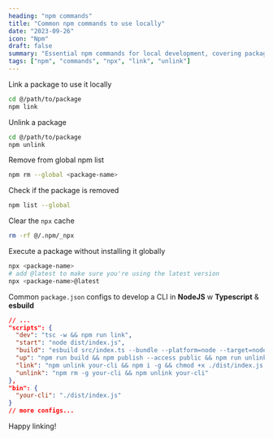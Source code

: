 ```yaml
---
heading: "npm commands"
title: "Common npm commands to use locally"
date: "2023-09-26"
icon: "Npm"
draft: false
summary: "Essential npm commands for local development, covering package installation, version control, and script management."
tags: ["npm", "commands", "npx", "link", "unlink"]
---
```


Link a package to use it locally

```bash
cd @/path/to/package
npm link
```

Unlink a package

```bash
cd @/path/to/package
npm unlink
```

Remove from global npm list

```bash
npm rm --global <package-name>
```

Check if the package is removed

```bash
npm list --global
```

Clear the `npx` cache

```bash
rm -rf @/.npm/_npx
```

Execute a package without installing it globally

```bash
npx <package-name>
# add @latest to make sure you're using the latest version
npx <package-name>@latest
```

Common `package.json` configs to develop a CLI in **NodeJS** w **Typescript** & **esbuild**

```json:package.json showLineNumbers
// ...
"scripts": {
  "dev": "tsc -w && npm run link",
  "start": "node dist/index.js",
  "build": "esbuild src/index.ts --bundle --platform=node --target=node18 --outfile=dist/index.js",
  "up": "npm run build && npm publish --access public && npm run unlink",
  "link": "npm unlink your-cli && npm i -g && chmod +x ./dist/index.js && npm link your-cli",
  "unlink": "npm rm -g your-cli && npm unlink your-cli"
},
"bin": {
  "your-cli": "./dist/index.js"
}
// more configs...
```

Happy linking! <Twemoji emoji="clinking-beer-mugs" />
